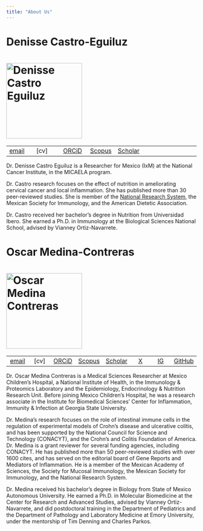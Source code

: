 ```yaml
---
title: "About Us"
---
```


# Denisse Castro-Eguiluz

# ![Denisse Castro Eguiluz](res/den.jpeg){width="200"}

|  |  |  |||
|----|----|----|----|----|----|----|
| [email](mailto:adcastro@secihti.mx) | \[cv\] | [ORCiD](https://orcid.org/0000-0001-6873-122X) | [Scopus](https://www.scopus.com/authid/detail.uri?authorId=57193099819) | [Scholar](https://scholar.google.com/citations?hl=en&user=JgIAFVkAAAAJ=en)|

Dr. Denisse Castro Eguiluz is a Researcher for Mexico (IxM) at the National Cancer Institute, in the MICAELA program.

Dr. Castro research focuses on the effect of nutrition in ameliorating cervical cancer and local inflammation. She has published more than 30 peer-reviewed studies. She is member of the [National Research System](https://conacyt.mx/sistema-nacional-de-investigadores/), the Mexican Society for Immunology, and the American Dietetic Association.

Dr. Castro received her bachelor’s degree in Nutrition from Universidad Ibero. She earned a Ph.D. in Immunology at the Biological Sciences National School, advised by Vianney Ortiz-Navarrete.

# Oscar Medina-Contreras

# ![Oscar Medina Contreras](res/omc.JPG){width="200"}

|  |  |  |  |  |  |  ||
|:--:|:--:|:--:|:--:|:--:|:--:|:--:|:--:|
| [email](mailto:omedina@himfg.edu.mx) | \[cv\] | [ORCiD](https://orcid.org/0000-0002-4432-7780) | [Scopus](https://www.scopus.com/authid/detail.uri?authorId=56013615300) | [Scholar](https://scholar.google.com/citations?user=8uVVtz4AAAAJ&hl=en) | [X](https://twitter.com/morphant) | [IG](https://www.instagram.com/os.m.c/) | [GitHub](https://github.com/omedinac/) |

Dr. Oscar Medina Contreras is a Medical Sciences Researcher at Mexico Children's Hospital, a National Institute of Health, in the Immunology & Proteomics Laboratory and the Epidemiology, Endocrinology & Nutrition Research Unit. Before joining Mexico Children's Hospital, he was a research associate in the Institute for Biomedical Sciences' Center for Inflammation, Immunity & Infection at Georgia State University.

Dr. Medina's research focuses on the role of intestinal immune cells in the regulation of experimental models of Crohn’s disease and ulcerative colitis, and has been supported by the National Council for Science and Technology (CONACYT), and the Crohn’s and Colitis Foundation of America. Dr. Medina is a grant reviewer for several funding agencies, including CONACYT. He has published more than 50 peer-reviewed studies with over 1600 cites, and has served on the editorial board of Gene Reports and Mediators of Inflammation. He is a member of the Mexican Academy of Sciences, the Society for Mucosal Immunology, the Mexican Society for Immunology, <!--the American Association of Immunologists, the American Society for Investigative Pathology,--> and the National Research System.

Dr. Medina received his bachelor’s degree in Biology from State of Mexico Autonomous University. He earned a Ph.D. in Molecular Biomedicine at the Center for Research and Advanced Studies, advised by Vianney Ortiz-Navarrete, and did postdoctoral training in the Department of Pediatrics and the Department of Pathology and Laboratory Medicine at Emory University, under the mentorship of Tim Denning and Charles Parkos.

